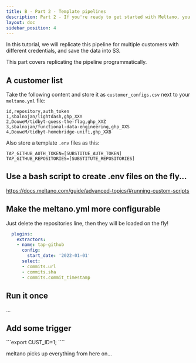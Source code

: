 ```yaml
---
title: B - Part 2 - Template pipelines
description: Part 2 - If you're ready to get started with Meltano, you've come to the right place!
layout: doc
sidebar_position: 4
---
```


In this tutorial, we will replicate this pipeline for multiple customers with different credentials, and save the data into S3.

This part covers replicating the pipeline programmatically.


## A customer list
Take the following content and store it as `customer_configs.csv` next to your `meltano.yml` file:

```
id,repository,auth_token
1,sbalnojan/lightdash,ghp_XXY
2,DouweM/tidbyt-guess-the-flag,ghp_XXZ
3,sbalnojan/functional-data-engineering,ghp_XXS
4,DouweM/tidbyt-homebridge-unifi,ghp_XXB
```

Also store a template `.env` files as this:

```
TAP_GITHUB_AUTH_TOKEN=[SUBSTITUE_AUTH_TOKEN]
TAP_GITHUB_REPOSITORIES=[SUBSTITUTE_REPOSITORIES]
```

## Use a bash script to create .env files on the fly...

https://docs.meltano.com/guide/advanced-topics/#running-custom-scripts


## Make the meltano.yml more configurable

Just delete the repositories line, then they will be loaded on the fly!

```yml
  plugins:
    extractors:
    - name: tap-github
      config:
        start_date: '2022-01-01'
      select:
      - commits.url
      - commits.sha
      - commits.commit_timestamp
```

## Run it once

...

## Add some trigger
<p>
```export CUST_ID=1; ````
</p>
 meltano picks up everything from here on...
